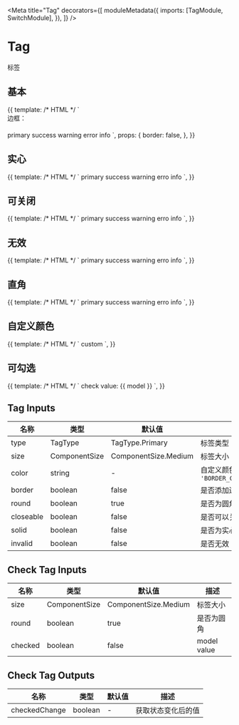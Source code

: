 

<Meta
  title="Tag"
  decorators={[
    moduleMetadata({
      imports: [TagModule, SwitchModule],
    }),
  ]}
/>

# Tag

标签

## 基本

<Canvas>
  <Story name="basic" height="120px">
    {{
      template: /* HTML */ `
        <div style="margin-bottom: 20px">
          边框：<aui-switch [(ngModel)]="border"></aui-switch>
        </div>
        <aui-tag type="primary" [border]="border">primary</aui-tag>
        <aui-tag type="success" [border]="border">success</aui-tag>
        <aui-tag type="warning" [border]="border">warning</aui-tag>
        <aui-tag type="error" [border]="border">error</aui-tag>
        <aui-tag type="info" [border]="border">info</aui-tag>
      `,
      props: {
        border: false,
      },
    }}
  </Story>
</Canvas>

## 实心

<Canvas>
  <Story name="solid" height="60px">
    {{
      template: /* HTML */ `
        <aui-tag type="primary" [solid]="true">primary</aui-tag>
        <aui-tag type="success" [solid]="true">success</aui-tag>
        <aui-tag type="warning" [solid]="true">warning</aui-tag>
        <aui-tag type="error" [solid]="true">erro</aui-tag>
        <aui-tag type="info" [solid]="true">info</aui-tag>
      `,
    }}
  </Story>
</Canvas>

## 可关闭

<Canvas>
  <Story name="closeable" height="60px">
    {{
      template: /* HTML */ `
        <aui-tag type="primary" [closeable]="true">primary</aui-tag>
        <aui-tag type="success" [closeable]="true">success</aui-tag>
        <aui-tag type="warning" [closeable]="true">warning</aui-tag>
        <aui-tag type="error" [closeable]="true">erro</aui-tag>
        <aui-tag type="info" [closeable]="true">info</aui-tag>
      `,
    }}
  </Story>
</Canvas>

## 无效

<Canvas>
  <Story name="invalid" height="60px">
    {{
      template: /* HTML */ `
        <aui-tag type="primary" [invalid]="true">primary</aui-tag>
        <aui-tag type="success" [invalid]="true">success</aui-tag>
        <aui-tag type="warning" [invalid]="true">warning</aui-tag>
        <aui-tag type="error" [invalid]="true">erro</aui-tag>
        <aui-tag type="info" [invalid]="true">info</aui-tag>
      `,
    }}
  </Story>
</Canvas>

## 直角

<Canvas>
  <Story name="square" height="60px">
    {{
      template: /* HTML */ `
        <aui-tag type="primary" [round]="false">primary</aui-tag>
        <aui-tag type="success" [round]="false">success</aui-tag>
        <aui-tag type="warning" [round]="false">warning</aui-tag>
        <aui-tag type="error" [round]="false">erro</aui-tag>
        <aui-tag type="info" [round]="false">info</aui-tag>
      `,
    }}
  </Story>
</Canvas>

## 自定义颜色

<Canvas>
  <Story name="custom" height="60px">
    {{
      template: /* HTML */ `
        <aui-tag [color]="'#7c70e2,#f2f1fd'">custom</aui-tag>
      `,
    }}
  </Story>
</Canvas>

## 可勾选

<Canvas>
  <Story name="check" height="60px">
    {{
      template: /* HTML */ `
        <aui-check-tag [(checked)]="model">check</aui-check-tag>
        value: {{ model }}
      `,
    }}
  </Story>
</Canvas>

## Tag Inputs

| 名称      | 类型          | 默认值               | 描述                                            |
| --------- | ------------- | -------------------- | ----------------------------------------------- |
| type      | TagType       | TagType.Primary      | 标签类型                                        |
| size      | ComponentSize | ComponentSize.Medium | 标签大小                                        |
| color     | string        | -                    | 自定义颜色, `'BORDER_COLOR[,BACKGOUNRD_COLOR]'` |
| border    | boolean       | false                | 是否添加边框                                    |
| round     | boolean       | true                 | 是否为圆角                                      |
| closeable | boolean       | false                | 是否可以关闭                                    |
| solid     | boolean       | false                | 是否为实心                                      |
| invalid   | boolean       | false                | 是否无效                                        |

## Check Tag Inputs

| 名称    | 类型          | 默认值               | 描述        |
| ------- | ------------- | -------------------- | ----------- |
| size    | ComponentSize | ComponentSize.Medium | 标签大小    |
| round   | boolean       | true                 | 是否为圆角  |
| checked | boolean       | false                | model value |

## Check Tag Outputs

| 名称          | 类型    | 默认值 | 描述               |
| ------------- | ------- | ------ | ------------------ |
| checkedChange | boolean | -      | 获取状态变化后的值 |
